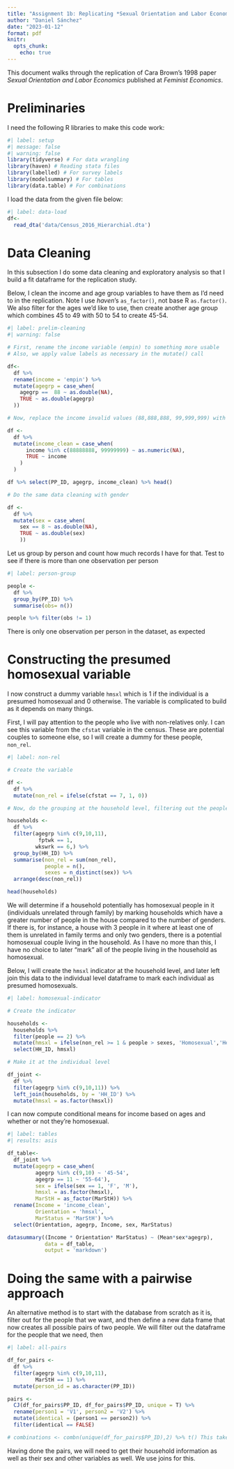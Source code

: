 ```yaml
---
title: "Assignment 1b: Replicating *Sexual Orientation and Labor Economics* by Cara Brown (1998)"
author: "Daniel Sánchez"
date: "2023-01-12"
format: pdf
knitr:
  opts_chunk: 
    echo: true
---
```


This document walks through the replication of Cara Brown's 1998 paper *Sexual Orientation and Labor Economics* published at *Feminist Economics*.

# Preliminaries

I need the following R libraries to make this code work:

```r
#| label: setup
#| message: false
#| warning: false
library(tidyverse) # For data wrangling
library(haven) # Reading stata files
library(labelled) # For survey labels
library(modelsummary) # For tables
library(data.table) # For combinations
```

I load the data from the given file below:

```r
#| label: data-load
df<-
  read_dta('data/Census_2016_Hierarchial.dta')
```

# Data Cleaning

In this subsection I do some data cleaning and exploratory analysis so that I build a fit dataframe for the replication study.

Below, I clean the income and age group variables to have them as I'd need to in the replication. Note I use *haven*'s `as_factor()`, not base R `as.factor()`. We also filter for the ages we'd like to use, then create another age group which combines 45 to 49 with 50 to 54 to create 45-54.

```r
#| label: prelim-cleaning
#| warning: false

# First, rename the income variable (empin) to something more usable
# Also, we apply value labels as necessary in the mutate() call

df<-
  df %>% 
  rename(income = 'empin') %>% 
  mutate(agegrp = case_when(
    agegrp ==  88 ~ as.double(NA),
    TRUE ~ as.double(agegrp)
  ))

# Now, replace the income invalid values (88,888,888, 99,999,999) with actual NAs in R.

df <-
  df %>% 
  mutate(income_clean = case_when(
      income %in% c(88888888, 99999999) ~ as.numeric(NA),
      TRUE ~ income
    )
  )

df %>% select(PP_ID, agegrp, income_clean) %>% head()

# Do the same data cleaning with gender

df <-
  df %>% 
  mutate(sex = case_when(
    sex == 8 ~ as.double(NA),
    TRUE ~ as.double(sex)
    ))

```
Let us group by person and count how much records I have for that. Test to see if there is more than one observation per person

```r
#| label: person-group

people <-
  df %>% 
  group_by(PP_ID) %>% 
  summarise(obs= n())

people %>% filter(obs != 1)

```

There is only one observation per person in the dataset, as expected

# Constructing the presumed homosexual variable

I now construct a dummy variable `hmsxl` which is 1 if the individual is a presumed homosexual and 0 otherwise. The variable is complicated to build as it depends on many things. 

First, I will pay attention to the people who live with non-relatives only. I can see this variable from the `cfstat` variable in the census. These are potential couples to someone else, so I will create a dummy for these people, `non_rel`.

```r
#| label: non-rel

# Create the variable

df <-
  df %>% 
  mutate(non_rel = ifelse(cfstat == 7, 1, 0))

# Now, do the grouping at the household level, filtering out the people whose age we're not interested in

households <-
  df %>% 
  filter(agegrp %in% c(9,10,11),
          fptwk == 1,
         wkswrk == 6,) %>% 
  group_by(HH_ID) %>% 
  summarise(non_rel = sum(non_rel),
            people = n(),
            sexes = n_distinct(sex)) %>% 
  arrange(desc(non_rel))

head(households)

```

We will determine if a household potentially has homosexual people in it (individuals unrelated through family) by marking households which have a greater number of people in the house compared to the number of genders. If there is, for instance, a house with 3 people in it where at least one of them is unrelated in family terms and only two genders, there is a potential homosexual couple living in the household. As I have no more than this, I have no choice to later "mark" all of the people living in the household as homosexual. 

Below, I will create the `hmsxl` indicator at the household level, and later left join this data to the individual level dataframe to mark each individual as presumed homosexuals.

```r
#| label: homosexual-indicator

# Create the indicator

households <-
  households %>% 
  filter(people == 2) %>% 
  mutate(hmsxl = ifelse(non_rel >= 1 & people > sexes, 'Homosexual','Heterosexual')) %>% 
  select(HH_ID, hmsxl)

# Make it at the individual level

df_joint <-
  df %>%
  filter(agegrp %in% c(9,10,11)) %>% 
  left_join(households, by = 'HH_ID') %>% 
  mutate(hmsxl = as.factor(hmsxl))

```

I can now compute conditional means for income based on ages and whether or not they're homosexual.

```r
#| label: tables
#| results: asis

df_table<-
  df_joint %>% 
  mutate(agegrp = case_when(
         agegrp %in% c(9,10) ~ '45-54',
         agegrp == 11 ~ '55-64'),
         sex = ifelse(sex == 1, 'F', 'M'),
         hmsxl = as.factor(hmsxl),
         MarStH = as_factor(MarStH)) %>% 
  rename(Income = 'income_clean',
         Orientation = 'hmsxl',
         MarStatus = 'MarStH') %>% 
  select(Orientation, agegrp, Income, sex, MarStatus)

datasummary((Income * Orientation* MarStatus) ~ (Mean*sex*agegrp), 
            data = df_table,
            output = 'markdown')

```

# Doing the same with a pairwise approach

An alternative method is to start with the database from scratch as it is, filter out for the people that we want, and then define a new data frame that now creates all possible pairs of two people. We will filter out the dataframe for the people that we need, then

```r
#| label: all-pairs

df_for_pairs <- 
  df %>% 
  filter(agegrp %in% c(9,10,11),
         MarStH == 1) %>% 
  mutate(person_id = as.character(PP_ID))

pairs <- 
  CJ(df_for_pairs$PP_ID, df_for_pairs$PP_ID, unique = T) %>% 
  rename(person1 = 'V1', person2 = 'V2') %>% 
  mutate(identical = (person1 == person2)) %>% 
  filter(identical == FALSE)

# combinations <- combn(unique(df_for_pairs$PP_ID),2) %>% t() This takes too long
```

Having done the pairs, we will need to get their household information as well as their sex and other variables as well. We use joins for this. 
